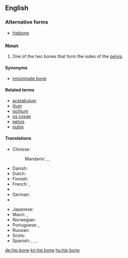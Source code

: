 ==English==
{{wikipedia}}

===Alternative forms===
* [[hipbone]]

===Noun===
{{en-noun|head=[[hip]] [[bone]]}}

# {{context|skeleton|lang=en}} One of the two bones that form the sides of the [[pelvis]].

====Synonyms====
* [[innominate bone]]

====Related terms====
*[[acetabulum]]
*[[ilium]]
*[[ischium]]
*[[os coxae]]
*[[pelvis]]
*[[pubis]]

====Translations====
{{trans-top|bone}}
* Chinese:
*: Mandarin: {{t|cmn|髖骨|sc=Hani}}, {{t+|cmn|髋骨|tr=kuāngǔ|sc=Hani}}, {{t+|cmn|胯骨|tr=kuàgǔ|sc=Hani}}
* Danish: {{t|da|hofteben|n}}
* Dutch: {{t|nl|heupbeen|n}}
* Finnish: {{t+|fi|lonkkaluu}}
* French: {{t|fr|os de la hanche|m}}, {{t+|fr|os coxal|m}}
* {{trreq|gl}}
* German: {{t|de|Hüftknochen|m}}
* {{trreq|it}}
{{trans-mid}}
* Japanese: {{t|ja|寛骨|tr=かんこつ, kankotsu|sc=Jpan}}
* Maori: {{t|mi|himu}}, {{t|mi|pōrori}}
* Norwegian: {{t|no|hoftebein}}
* Portuguese: {{t+|pt|anca|f}} {{qualifier|Portugal}}, {{t|pt|osso do quadril|m}} {{qualifier|Brazil}}
* Russian: {{t|ru|[[тазовый|та́зовая]] [[кость]]|f}}
* Scots: {{t|sco|hurkle-bane}}
* Spanish: {{t|es|hueso de la cadera|m}}, {{t+|es|coxal|m}}, {{t|es|hueso coxal|m}}, {{t|es|hueso innominado|m}}
{{trans-bottom}}

[[de:hip bone]]
[[kn:hip bone]]
[[hu:hip bone]]